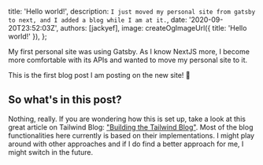 
  title: 'Hello world!',
  description: `I just moved my personal site from gatsby to next, and I added a blog while I am at it.`,
  date: '2020-09-20T23:52:03Z',
  authors: [jackyef],
  image: createOgImageUrl({ title: 'Hello world!' }),
};

My first personal site was using Gatsby. As I know NextJS more, I become more comfortable with its APIs 
and wanted to move my personal site to it.

This is the first blog post I am posting on the new site! 🎉

<!--more-->

## So what's in this post?

Nothing, really. If you are wondering how this is set up, take a look at this great article on 
Tailwind Blog: ["Building the Tailwind Blog"](https://blog.tailwindcss.com/building-the-tailwind-blog).
Most of the blog functionalities here currently is based on their implementations. I might play around 
with other approaches and if I do find a better approach for me, I might switch in the future.
